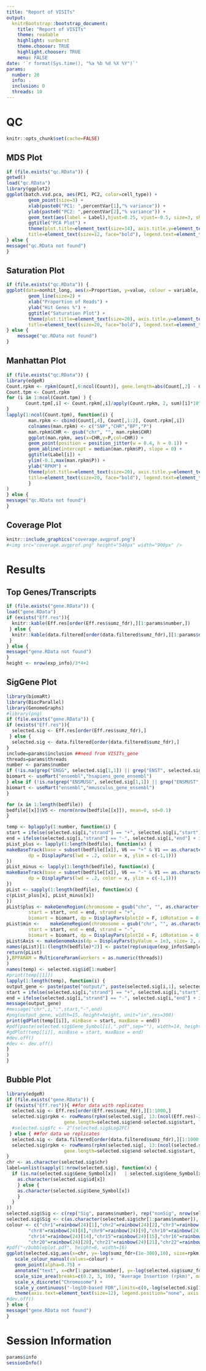 ```yaml
---
title: "Report of VISITs"
output:
  knitrBootstrap::bootstrap_document:
    title: "Report of VISITs"
    theme: readable
    highlight: sunburst
    theme.chooser: TRUE
    highlight.chooser: TRUE
    menu: FALSE	
date: '`r format(Sys.time(), "%a %b %d %X %Y")`'
params:
  number: 20
  info: .
  inclusion: 0
  threads: 10
---
```


# QC
```r
knitr::opts_chunk$set(cache=FALSE)
```

## MDS Plot
```r
if (file.exists("qc.RData")) {
getwd()
load("qc.RData")
library(ggplot2)
ggplot(batch.vsd.pca, aes(PC1, PC2, color=cell_type)) +
        geom_point(size=3) +
        xlab(paste0("PC1: ",percentVar[1],"% variance")) +
        ylab(paste0("PC2: ",percentVar[2],"% variance")) +
        geom_text(aes(label = Label),hjust=0.25, vjust=-0.5, size=3, show_guide = F) +
        ggtitle("PCA Plot") +
        theme(plot.title=element_text(size=14), axis.title.y=element_text(size=14), axis.title.x=element_text(size=14),
        title=element_text(size=12, face="bold"), legend.text=element_text(size=10),axis.line = element_line(colour = "black")) 
} else {
message("qc.RData not found")
}
```


## Saturation Plot
```r
if (file.exists("qc.RData")) {
ggplot(data=nonhit_long, aes(x=Proportion, y=value, colour = variable, linetype=SampleType)) +
        geom_line(size=2) +
        xlab("Proportion of Reads") +
        ylab("Hit Genes %") +
        ggtitle("Saturation Plot") +
        theme(plot.title=element_text(size=20), axis.title.y=element_text(size=14), axis.title.x=element_text(size=14),
        title=element_text(size=20, face="bold"), legend.text=element_text(size=10),axis.line = element_line(colour = "black"))
} else {
	message("qc.RData not found")
}
```

## Manhattan Plot
```r
if (file.exists("qc.RData")) {
library(edgeR)
Count.rpkm <- rpkm(Count[,6:ncol(Count)], gene.length=abs(Count[,2] - Count[,3]), normalized.lib.sizes=F, log=T)
Count.tpm <- Count.rpkm
for (i in 1:ncol(Count.tpm) ) {
       Count.tpm[,i] <- Count.rpkm[,i]/apply(Count.rpkm, 2, sum)[i]*10^6
}
lapply(1:ncol(Count.tpm), function(i) {
        man.rpkm <- cbind(Count[,4], Count[,1:2], Count.rpkm[,i])
        colnames(man.rpkm) <- c("SNP","CHR","BP","P")
        man.rpkm$CHR <- gsub("chr", "", man.rpkm$CHR)
        ggplot(man.rpkm, aes(x=CHR,y=P,col=CHR)) +
        geom_point(position = position_jitter(w = 0.4, h = 0.1)) +
        geom_abline(intercept = median(man.rpkm$P), slope = 0) +
        ggtitle(Label[i]) +
        ylim(-0.1,max(man.rpkm$P)) +
        ylab("RPKM") +
        theme(plot.title=element_text(size=20), axis.title.y=element_text(size=14), axis.title.x=element_text(size=14),legend.position="none",
        title=element_text(size=20, face="bold"), legend.text=element_text(size=10),axis.line = element_line(colour = "black"))
        }
)
} else {
message("qc.RData not found")
}
```

## Coverage Plot
```r
knitr::include_graphics("coverage.avgprof.png")
#<img src="coverage.avgprof.png" height="540px" width="900px" />
```

# Results
## Top Genes/Transcripts
```r
if (file.exists("gene.RData")) {
load("gene.RData")
if (exists("Eff.res")){
  knitr::kable(Eff.res[order(Eff.res$sumz_fdr),][1:params$number,])
 } else {
  knitr::kable(data.filtered[order(data.filtered$sumz_fdr),][1:params$number,c(-2:-5)]) 
 }
} else {
message("gene.RData not found")
}
height <- nrow(exp_info)/3*4+2
```

## SigGene Plot
```r
library(biomaRt)
library(BiocParallel)
library(GenomeGraphs)
#library(png)
if (file.exists("gene.RData")) {
if (exists("Eff.res")){
  selected.sig <- Eff.res[order(Eff.res$sumz_fdr),]
 } else {
  selected.sig <- data.filtered[order(data.filtered$sumz_fdr),]
}
include=params$inclusion ##need from VISITs_gene
threads=params$threads
number <- params$number
if (!is.na(grep("ENSG", selected.sig[1,1]) || grep("ENST", selected.sig[1,1]))) {
biomart <- useMart("ensembl","hsapiens_gene_ensembl")
} else if (!is.na(grep("ENSMUSG", selected.sig[1,1]) || grep("ENSMUST", selected.sig[1,1]))) { 
biomart <- useMart("ensembl","mmusculus_gene_ensembl") 
}

for (x in 1:length(bedfile))  {
bedfile[[x]]$V5 <- rnorm(nrow(bedfile[[x]]), mean=0, sd=0.1)
}

temp <- bplapply(1:number, function(i) {
start = ifelse(selected.sig[i,"strand"] == "+", selected.sig[i,"start"] - include, selected.sig[i,"start"])
end = ifelse(selected.sig[i,"strand"] == "-", selected.sig[i,"end"] + include, selected.sig[i,"end"])
pList_plus <- lapply(1:length(bedfile), function(x) {
makeBaseTrack(base = subset(bedfile[[x]], V6 == "+" & V1 == as.character(selected.sig[i, "chr"]))[,2] , value = subset(bedfile[[x]],V6 == "+" & V1 == as.character(selected.sig[i, "chr"]))[,5], strand = "+",
        dp = DisplayPars(lwd = .2, color = x, ylim = c(-1,1)))
})
pList_minus <- lapply(1:length(bedfile), function(x) {
makeBaseTrack(base = subset(bedfile[[x]], V6 == "-" & V1 == as.character(selected.sig[i, "chr"]))[,2] , value = subset(bedfile[[x]],V6 == "-" & V1 == as.character(selected.sig[i, "chr"]))[,5], strand = "-",
        dp = DisplayPars(lwd = .2, color = x, ylim = c(-1,1)))
})
pList <- sapply(1:length(bedfile), function(x) {
c(pList_plus[x], pList_minus[x])
})
pList$plus <- makeGeneRegion(chromosome = gsub("chr", "", as.character(selected.sig[i, "chr"])),
        start = start, end = end, strand = "+",
        biomart = biomart, dp = DisplayPars(plotId = F, idRotation = 0, cex = .4))
pList$min <-    makeGeneRegion(chromosome = gsub("chr", "", as.character(selected.sig[i, "chr"])),
        start = start, end = end, strand = "-",
        biomart = biomart, dp = DisplayPars(plotId = F, idRotation = 0, cex = .4))
pList$Axis <- makeGenomeAxis(dp = DisplayPars(byValue = 1e3, size= 2, add53 = T))
names(pList)[1:(length(bedfile)*2)] <- paste(rep(unique(exp_info$SampleName),each=2), rep(c("+","-"), length(bedfile)), sep="_")
return(pList)
},BPPARAM = MulticoreParam(workers = as.numeric(threads))
)
names(temp) <- selected.sig$id[1:number]
#print(temp[[1]])
lapply(1:length(temp), function(i) {
output_gene <- paste(paste("output/", paste(selected.sig[i,1], selected.sig$Gene_Symbol[i], selected.sig$chr[i], selected.sig$strand[i], sep="_"),sep=""), ".png", sep="")
start = ifelse(selected.sig[i,"strand"] == "+", selected.sig[i,"start"] - include, selected.sig[i,"start"])
end = ifelse(selected.sig[i,"strand"] == "-", selected.sig[i,"end"] + include, selected.sig[i,"end"])
message(output_gene)
#message("chr",i,":",start,"-",end)
#png(output_gene, width=15, height=height, unit="in",res=300)
print(gdPlot(temp[[i]], minBase = start, maxBase = end))
#pdf(paste(selected.sig$Gene_Symbol[i],".pdf",sep=""), width=14, height=8)
#gdPlot(temp[[i]], minBase = start, maxBase = end)
#dev.off()
#dev <- dev.off()
}
)
}

```

## Bubble Plot
```r
library(edgeR)
if (file.exists("gene.RData")) {
if (exists("Eff.res")){ ##for data with replicates
  selected.sig <- Eff.res[order(Eff.res$sumz_fdr),][1:1000,]
  selected.sig$rpkm <- rowMeans(rpkm(selected.sig[, 13:(ncol(Eff.res)-2)][c(1:(nrow(exp_info)/6), (nrow(exp_info)/6*2+1):(nrow(exp_info)/6*3+1))], 
				     gene.length=selected.sig$end-selected.sig$start, log=F))
  #selected.sig$fc <- 2^(selected.sig$Log2FC)
 } else { ##for data wo replicates
  selected.sig <- data.filtered[order(data.filtered$sumz_fdr),][1:1000,]
  selected.sig$rpkm <- rowMeans(rpkm(selected.sig[, 13:(ncol(selected.sig)-2)][c(1:(nrow(exp_info)/6), (nrow(exp_info)/6*2+1):(nrow(exp_info)/6*3+1))], 
				     gene.length=selected.sig$end-selected.sig$start, log=F))
}  
chr <- as.character(selected.sig$chr)
label=unlist(sapply(1:nrow(selected.sig), function(x) {
  if (is.na(selected.sig$Gene_Symbol[x])   | selected.sig$Gene_Symbol[x] == "") {
    as.character(selected.sig$id[x])
    } else {
    as.character(selected.sig$Gene_Symbol[x])  
    }
  }
))
selected.sig$Sig <- c(rep("Sig", params$number), rep("nonSig", nrow(selected.sig) - params$number))
selected.sig$Sig <- c(as.character(selected.sig$chr[1:params$number]), selected.sig$Sig[(params$number+1):nrow(selected.sig)])
colour <- c("chr1"=rainbow(24)[1],"chr2"=rainbow(24)[2],"chr3"=rainbow(24)[3],"chr4"=rainbow(24)[4],"chr5"=rainbow(24)[5],"chr6"=rainbow(24)[6], "chr7"=rainbow(24)[7],
	    "chr8"=rainbow(24)[8],"chr9"=rainbow(24)[9],"chr10"=rainbow(24)[10],"chr11"=rainbow(24)[11],"chr12"=rainbow(24)[12],"chr13"=rainbow(24)[13],
	    "chr14"=rainbow(24)[14],"chr15"=rainbow(24)[15],"chr16"=rainbow(24)[16],"chr17"=rainbow(24)[17],"chr18"=rainbow(24)[18],"chr19"=rainbow(24)[19],
	    "chr20"=rainbow(24)[20],"chr21"=rainbow(24)[21],"chr22"=rainbow(24)[22],"chrX"=rainbow(24)[23],"chrY"=rainbow(24)[24],"nonSig"="grey")
#pdf("~/bubbleplot.pdf", height=6, width=16)
ggplot(selected.sig,aes(x=chr, y=-log(sumz_fdr+(1e-300),10), size=rpkm, colour=factor(Sig))) +
   scale_colour_manual(values=colour) + 
   geom_point(alpha=0.75) +
   annotate("text", x=chr[1:params$number], y=-log(selected.sig$sumz_fdr+(1e-300),10)[1:params$number], label = label[1:params$number],size=4,color=1,family="Times") +
   scale_size_area(breaks=c(0.2, 3, 10), "Average Insertion (rpkm)", max_size=75) +
   scale_x_discrete("Chromosome") + 
   scale_y_continuous("-log10-based FDR",limits=c(0,-log(selected.sig[1,]$sumz_fdr+1e-300,10)+2)) +
   theme(axis.text=element_text(size=12), legend.position="none", axis.title=element_text(size=14,face="bold"))
#dev.off()
} else {
message("gene.RData not found")
}
```

# Session Information
```r
params$info
sessionInfo()
```

